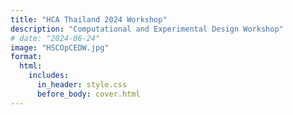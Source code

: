```yaml
---
title: "HCA Thailand 2024 Workshop"
description: "Computational and Experimental Design Workshop"
# date: "2024-06-24"
image: "HSCOpCEDW.jpg"
format:
  html:
    includes:
      in_header: style.css
      before_body: cover.html
---
```


<script type="text/javascript">
document.write(`
<!-- Background Image with Gradient Overlay and Slideshow -->
<div id="intro-section" style="position: relative; text-align: center; color: white;">

   <!-- Slideshow Background -->
  <div class="slideshow-container">
    <div class="mySlides fade" style="background-image: linear-gradient(to bottom right, rgba(0, 128, 128, 0.3), rgba(0, 128, 128, 0.3)), url('../../files/img/training/HCA_Single_Cell_Omics_in_person_Computational_and_Experimental_Design_Workshop/HSCOpCEDW_0.jpg'); background-size: cover; background-position: center;"></div>
    <div class="mySlides fade" style="background-image: linear-gradient(to bottom right, rgba(0, 128, 128, 0.3), rgba(0, 128, 128, 0.3)), url('../../files/img/training/HCA_Single_Cell_Omics_in_person_Computational_and_Experimental_Design_Workshop/HSCOpCEDW_1.jpg'); background-size: cover; background-position: center;"></div>
    <div class="mySlides fade" style="background-image: linear-gradient(to bottom right, rgba(0, 128, 128, 0.3), rgba(0, 128, 128, 0.3)), url('../../files/img/training/HCA_Single_Cell_Omics_in_person_Computational_and_Experimental_Design_Workshop/HSCOpCEDW_2.jpg'); background-size: cover; background-position: center;"></div>
    <div class="mySlides fade" style="background-image: linear-gradient(to bottom right, rgba(0, 128, 128, 0.3), rgba(0, 128, 128, 0.3)), url('../../files/img/training/HCA_Single_Cell_Omics_in_person_Computational_and_Experimental_Design_Workshop/HSCOpCEDW_3.jpg'); background-size: cover; background-position: center;"></div>
    <div class="mySlides fade" style="background-image: linear-gradient(to bottom right, rgba(0, 128, 128, 0.3), rgba(0, 128, 128, 0.3)), url('../../files/img/training/HCA_Single_Cell_Omics_in_person_Computational_and_Experimental_Design_Workshop/HSCOpCEDW_4.jpg'); background-size: cover; background-position: center;"></div>
    <div class="mySlides fade" style="background-image: linear-gradient(to bottom right, rgba(0, 128, 128, 0.3), rgba(0, 128, 128, 0.3)), url('../../files/img/training/HCA_Single_Cell_Omics_in_person_Computational_and_Experimental_Design_Workshop/HSCOpCEDW_5.jpg'); background-size: cover; background-position: center;"></div>
    <div class="mySlides fade" style="background-image: linear-gradient(to bottom right, rgba(0, 128, 128, 0.3), rgba(0, 128, 128, 0.3)), url('../../files/img/training/HCA_Single_Cell_Omics_in_person_Computational_and_Experimental_Design_Workshop/HSCOpCEDW_6.jpg'); background-size: cover; background-position: center;"></div>
    <div class="mySlides fade" style="background-image: linear-gradient(to bottom right, rgba(0, 128, 128, 0.3), rgba(0, 128, 128, 0.3)), url('../../files/img/training/HCA_Single_Cell_Omics_in_person_Computational_and_Experimental_Design_Workshop/HSCOpCEDW_7.jpg'); background-size: cover; background-position: center;"></div>
     <div class="mySlides fade" style="background-image: linear-gradient(to bottom right, rgba(0, 128, 128, 0.3), rgba(0, 128, 128, 0.3)), url('../../files/img/training/HCA_Single_Cell_Omics_in_person_Computational_and_Experimental_Design_Workshop/HSCOpCEDW_8.jpg'); background-size: cover; background-position: center;"></div>
    <div class="mySlides fade" style="background-image: linear-gradient(to bottom right, rgba(0, 128, 128, 0.3), rgba(0, 128, 128, 0.3)), url('../../files/img/training/HCA_Single_Cell_Omics_in_person_Computational_and_Experimental_Design_Workshop/HSCOpCEDW_9.jpg'); background-size: cover; background-position: center;"></div>
    <div class="mySlides fade" style="background-image: linear-gradient(to bottom right, rgba(0, 128, 128, 0.3), rgba(0, 128, 128, 0.3)), url('../../files/img/training/HCA_Single_Cell_Omics_in_person_Computational_and_Experimental_Design_Workshop/HSCOpCEDW_10.jpg'); background-size: cover; background-position: center;"></div>
    <div class="mySlides fade" style="background-image: linear-gradient(to bottom right, rgba(0, 128, 128, 0.3), rgba(0, 128, 128, 0.3)), url('../../files/img/training/HCA_Single_Cell_Omics_in_person_Computational_and_Experimental_Design_Workshop/HSCOpCEDW_11.jpg'); background-size: cover; background-position: center;"></div>
    <div class="mySlides fade" style="background-image: linear-gradient(to bottom right, rgba(0, 128, 128, 0.3), rgba(0, 128, 128, 0.3)), url('../../files/img/training/HCA_Single_Cell_Omics_in_person_Computational_and_Experimental_Design_Workshop/HSCOpCEDW_12.jpg'); background-size: cover; background-position: center;"></div>
    <div class="mySlides fade" style="background-image: linear-gradient(to bottom right, rgba(0, 128, 128, 0.3), rgba(0, 128, 128, 0.3)), url('../../files/img/training/HCA_Single_Cell_Omics_in_person_Computational_and_Experimental_Design_Workshop/HSCOpCEDW_13.jpg'); background-size: cover; background-position: center;"></div>
    <div class="mySlides fade" style="background-image: linear-gradient(to bottom right, rgba(0, 128, 128, 0.3), rgba(0, 128, 128, 0.3)), url('../../files/img/training/HCA_Single_Cell_Omics_in_person_Computational_and_Experimental_Design_Workshop/HSCOpCEDW_14.jpg'); background-size: cover; background-position: center;"></div>
     <div class="mySlides fade" style="background-image: linear-gradient(to bottom right, rgba(0, 128, 128, 0.3), rgba(0, 128, 128, 0.3)), url('../../files/img/training/HCA_Single_Cell_Omics_in_person_Computational_and_Experimental_Design_Workshop/HSCOpCEDW_15.jpg'); background-size: cover; background-position: center;"></div>
    <div class="mySlides fade" style="background-image: linear-gradient(to bottom right, rgba(0, 128, 128, 0.3), rgba(0, 128, 128, 0.3)), url('../../files/img/training/HCA_Single_Cell_Omics_in_person_Computational_and_Experimental_Design_Workshop/HSCOpCEDW_16.jpg'); background-size: cover; background-position: center;"></div>
    <div class="mySlides fade" style="background-image: linear-gradient(to bottom right, rgba(0, 128, 128, 0.3), rgba(0, 128, 128, 0.3)), url('../../files/img/training/HCA_Single_Cell_Omics_in_person_Computational_and_Experimental_Design_Workshop/HSCOpCEDW_16.jpg'); background-size: cover; background-position: center;"></div>
    <div class="mySlides fade" style="background-image: linear-gradient(to bottom right, rgba(0, 128, 128, 0.3), rgba(0, 128, 128, 0.3)), url('../../files/img/training/HCA_Single_Cell_Omics_in_person_Computational_and_Experimental_Design_Workshop/HSCOpCEDW_17.jpg'); background-size: cover; background-position: center;"></div>
    <div class="mySlides fade" style="background-image: linear-gradient(to bottom right, rgba(0, 128, 128, 0.3), rgba(0, 128, 128, 0.3)), url('../../files/img/training/HCA_Single_Cell_Omics_in_person_Computational_and_Experimental_Design_Workshop/HSCOpCEDW_18.jpg'); background-size: cover; background-position: center;"></div>
    <div class="mySlides fade" style="background-image: linear-gradient(to bottom right, rgba(0, 128, 128, 0.3), rgba(0, 128, 128, 0.3)), url('../../files/img/training/HCA_Single_Cell_Omics_in_person_Computational_and_Experimental_Design_Workshop/HSCOpCEDW_19.jpg'); background-size: cover; background-position: center;"></div>
    <div class="mySlides fade" style="background-image: linear-gradient(to bottom right, rgba(0, 128, 128, 0.3), rgba(0, 128, 128, 0.3)), url('../../files/img/training/HCA_Single_Cell_Omics_in_person_Computational_and_Experimental_Design_Workshop/HSCOpCEDW_20.jpg'); background-size: cover; background-position: center;"></div>
  </div>

  <!-- Text Overlay on the Background Image -->
  <div style="position: absolute; bottom: 40px; left: 50%; transform: translateX(-50%); text-align: center; width: 100%;">
    <h1 style="font-size: 3em; font-weight: bold; text-align: center;">HCA Thailand 2024 Workshop</h1>
    <p style="font-size: 1.5em; text-align: center; max-width: 800px; margin: 0 auto;">Hands-on computational and experimental design workshop on single-cell sequencing technologies, bioinformatics, and omics integration.</p>
  </div>
</div>

<!-- Workshop Details Section -->
<section id="workshop-details" style="padding: 40px 20px; text-align: center;">
  <h2>About the Workshop</h2>
  <p>Single-cell sequencing technologies are powerful tools used to assess genomic, transcriptomic, and proteomic information at the single-cell level. 
  In recent years, the application of techniques that use single-cell sequencing has become increasingly common in several areas of research: including medicine, 
  agriculture, and other life sciences disciplines. The workshop focuses on providing hands-on experience and in-depth bioinformatics training to ensure participants 
  gain a strong foundation in single-cell methodologies.</p>

  <h3>Learning Outcomes</h3>
  <ul style="list-style-type: none; padding: 0; text-align: central; max-width: 800px; margin: 0 auto;">
    <li><strong>Module 1:</strong> Preprocessing of raw scRNA-seq data using various methods (10X Genomics, CEL-seq2, etc.).</li>
    <li><strong>Module 2:</strong> Quality control, exploratory analysis, normalization, clustering, and differential expression analysis.</li>
    <li><strong>Module 3:</strong> Data integration and batch-effect correction using Seurat and Harmony.</li>
    <li><strong>Module 4:</strong> Deciphering cell-cell communication using LIANA.</li>
    <li><strong>Module 5:</strong> BCR/TCR profiling and CITE-Seq in single-cell analysis.</li>
    <li><strong>Module 6:</strong> Trajectory inference and pseudotemporal ordering using Monocle3.</li>
  </ul>

  <h3>Funding and Collaborators</h3>
  <ul style="list-style-type: none; padding: 0; text-align: central; max-width: 800px; margin: 0 auto;">
    <li>Shalek Lab - MIT, Harvard Stem Cell Institute, and Mahidol University.</li>
    <li>Supported by the Human Cell Atlas and Wellcome Connecting Science.</li>
    <li>Collaborators include:</li>
    <ul>
      <li>Nuo "Ivy" Liu, MIT/Broad Institute/Ragon Institute, US</li>
      <li>Sergio Triana, MIT/Broad Institute/Ragon Institute, US</li>
      <li>Son Ngoc Nguyen, MIT/Broad Institute/Ragon Institute, US</li>
      <li>Constantine N Tzouanas, MIT/Broad Institute/Ragon Institute, US</li>
    </ul>
  </ul>


  <h3 style="text-align: center; font-weight: bold;">Acknowledgements</h3>
  <p style="text-align: center; font-size: 2em;">
    <img src="../../files/img/training/HCA_Single_Cell_Omics_in_person_Computational_and_Experimental_Design_Workshop/shalek_lab.png" alt="Shalek Lab Partner" style="max-width: 2000px; margin: 10px;">
    <img src="../../files/img/training/HCA_Single_Cell_Omics_in_person_Computational_and_Experimental_Design_Workshop/Wellcome_Connecting_Science.png" alt="Wellcome Connecting Science Partner" style="max-width: 200px; margin: 10px;">
    <img src="../../files/img/training/HCA_Single_Cell_Omics_in_person_Computational_and_Experimental_Design_Workshop/human_cell_atlas.png" alt="human cell atlas  Partner" style="max-width: 160px; margin: 10px;">
    
  <h3 style="text-align: center; font-weight: bold;">Founding & Hosting</h3>
  <p style="text-align: center; font-size: 2em;">
    <img src="../../files/img/training/HCA_Single_Cell_Omics_in_person_Computational_and_Experimental_Design_Workshop/czi.jpg" alt="czi Partner" style="max-width: 150px; margin: 10px;">
    <img src="../../files/img//training/HCA_Single_Cell_Omics_in_person_Computational_and_Experimental_Design_Workshop/mahidol_university.png" lt="Mahidol University Partner" style="max-width: 150px; margin: 10px;">
  <h3 style="text-align: center; font-weight: bold;">Donating kits</h3>
  <p style="text-align: center; font-size: 2em;">
    <img src="../../files/img/training/HCA_Single_Cell_Omics_in_person_Computational_and_Experimental_Design_Workshop/10x_genomics.png" alt="10x_genomics Partner" style="max-width: 100px; margin: 10px;">
    <img src="../../files/img/training/HCA_Single_Cell_Omics_in_person_Computational_and_Experimental_Design_Workshop/parsebio.png" alt="10x_genomics Partner" style="max-width: 150px; margin: 10px;">




<!-- Workshop Dates and Location Section (moved to the bottom) -->
<h3 style="text-align: center; font-weight: bold;">Location and Schedule</h3>
<p style="text-align: center; font-size: 1em;">
  <p>Mahidol University, Bangkok, Thailand</p>
  <p>24th - 28th June, 2024</p>

</section>
<p style="text-align: center;">
<a href="https://events.humancellatlas.org/hca_asiaws2024/home" class="btn btn-primary rounded-pill me-2">More Details</a>
`);
</script>

<!-- Slideshow CSS and General Styles -->
<style>
  /* Slideshow container */
  .slideshow-container {
    position: relative;
    height: 100vh;
    width: 100%;
    overflow: hidden;
  }

  /* Each slide */
  .mySlides {
    position: absolute;
    width: 100%;
    height: 100%;
    background-size: cover;
    background-position: center;
    opacity: 0;
    transition: opacity 1.5s ease-in-out;
  }

  /* Make the first slide visible initially */
  .mySlides:first-child {
    opacity: 1;
  }

  section#workshop-details {
    font-family: Arial, sans-serif;
    color: #333;
    line-height: 1.6;
    background-color: #f9f9f9;
    margin: 0 auto;
  }

  /* Heading styling for consistency */
  h1, h2, h3 {
    margin-top: 20px;
    margin-bottom: 10px;
    font-weight: bold;
    text-align: center; /* Center the headings */
  }
  /* Specific class for description */
  .description {
    text-align: center;  /* Ensure the description is centered */
    font-size: 1.5em;    /* Optional: Adjust font size for emphasis */
    margin: 0 auto;      /* Ensure centered alignment */
  }

  ul {
    font-size: 1em; /* Set font size for outer list */
    text-align: center; /* Corrected from central to center */
    list-style-type: none; /* Remove bullet points */
    padding: 0;
    margin: 0 auto; /* Center the list itself */
  }

  ul ul {
    font-size: 1em; /* Ensure nested list has the same font size */
    text-align: center; /* Corrected from central to center */
    padding-left: 20px; /* Optional: Indent the nested list slightly */
  }


  p {
    font-size: 1.2em;
    text-align: center;
    max-width: 800px;
    margin: 0 auto;
  }

  .btn {
    padding: 10px 20px;
    font-size: 1em;
    margin-top: 20px;
    display: inline-block;
    text-decoration: none;
    background-color: #007BFF;
    color: white;
    border-radius: 5px;
    transition: background-color 0.3s ease;
  }

  .btn:hover {
    background-color: #0056b3;
  }

  /* Set the currently visible slide */
  .mySlides.active {
    opacity: 1;
  }
</style>

<!-- Slideshow JavaScript -->
<script>
  let slideIndex = 0;
  const slides = document.querySelectorAll('.mySlides');
  
  function showSlides() {
    slides.forEach((slide) => {
      slide.style.opacity = '0';  // Hide all slides
    });
    
    slideIndex++;
    if (slideIndex > slides.length) { slideIndex = 1; }  // Loop back to first slide
    
    slides[slideIndex - 1].style.opacity = '1';  // Show the current slide
    setTimeout(showSlides, 3000);  // Change image every 3 seconds
  }

  document.addEventListener("DOMContentLoaded", function() {
    showSlides();  // Initialize the slideshow once the DOM is ready
  });
</script>
